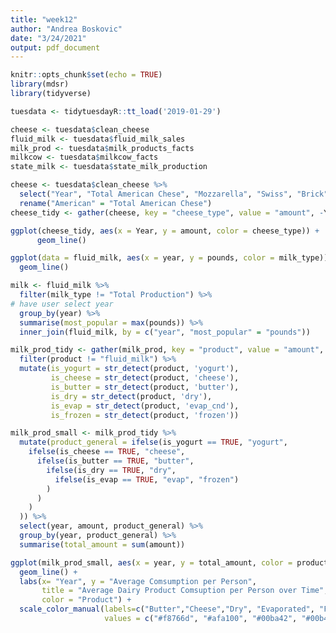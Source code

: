 ```yaml
---
title: "week12"
author: "Andrea Boskovic"
date: "3/24/2021"
output: pdf_document
---
```


```r
knitr::opts_chunk$set(echo = TRUE)
library(mdsr)
library(tidyverse)
```

```r
tuesdata <- tidytuesdayR::tt_load('2019-01-29')

cheese <- tuesdata$clean_cheese
fluid_milk <- tuesdata$fluid_milk_sales
milk_prod <- tuesdata$milk_products_facts
milkcow <- tuesdata$milkcow_facts
state_milk <- tuesdata$state_milk_production
```

```r
cheese <- tuesdata$clean_cheese %>%
  select("Year", "Total American Chese", "Mozzarella", "Swiss", "Brick", "Muenster", "Blue", "Cheddar") %>%
  rename("American" = "Total American Chese")
cheese_tidy <- gather(cheese, key = "cheese_type", value = "amount", -Year)
```

```r
ggplot(cheese_tidy, aes(x = Year, y = amount, color = cheese_type)) + 
      geom_line()
```

```r
ggplot(data = fluid_milk, aes(x = year, y = pounds, color = milk_type)) +
  geom_line()
```


```r
milk <- fluid_milk %>%
  filter(milk_type != "Total Production") %>%
# have user select year
  group_by(year) %>%
  summarise(most_popular = max(pounds)) %>%
  inner_join(fluid_milk, by = c("year", "most_popular" = "pounds"))
```

```r
milk_prod_tidy <- gather(milk_prod, key = "product", value = "amount", -year) %>%
  filter(product != "fluid_milk") %>%
  mutate(is_yogurt = str_detect(product, 'yogurt'),
         is_cheese = str_detect(product, 'cheese'),
         is_butter = str_detect(product, 'butter'),
         is_dry = str_detect(product, 'dry'),
         is_evap = str_detect(product, 'evap_cnd'),
         is_frozen = str_detect(product, 'frozen'))

milk_prod_small <- milk_prod_tidy %>%
  mutate(product_general = ifelse(is_yogurt == TRUE, "yogurt",
    ifelse(is_cheese == TRUE, "cheese",
      ifelse(is_butter == TRUE, "butter",
        ifelse(is_dry == TRUE, "dry",
          ifelse(is_evap == TRUE, "evap", "frozen")
        )
      )
    )
  )) %>%
  select(year, amount, product_general) %>%
  group_by(year, product_general) %>%
  summarise(total_amount = sum(amount))
```

```r
ggplot(milk_prod_small, aes(x = year, y = total_amount, color = product_general)) +
  geom_line() +
  labs(x= "Year", y = "Average Comsumption per Person",
       title = "Average Dairy Product Comsuption per Person over Time",
       color = "Product") + 
  scale_color_manual(labels=c("Butter","Cheese","Dry", "Evaporated", "Frozen", "Yogurt"), 
                     values = c("#f8766d", "#afa100", "#00ba42", "#00b4ef", "#ac88ff", "#fc61d5"))
```

```r

```

